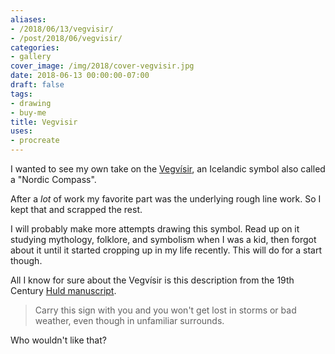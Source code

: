 ```yaml
---
aliases:
- /2018/06/13/vegvisir/
- /post/2018/06/vegvisir/
categories:
- gallery
cover_image: /img/2018/cover-vegvisir.jpg
date: 2018-06-13 00:00:00-07:00
draft: false
tags:
- drawing
- buy-me
title: Vegvisir
uses:
- procreate
---
```


I wanted to see my own take on the [Vegvísir][], an Icelandic symbol also called a "Nordic Compass".

[Vegvísir]: https://norse-mythology.org/vegvisir/

After a *lot* of work my favorite part was the underlying rough line work. So I kept that and scrapped the
rest.

I will probably make more attempts drawing this symbol. Read up on it studying mythology, folklore, and
symbolism when I was a kid, then forgot about it until it started cropping up in my life recently. This will
do for a start though.

All I know for sure about the Vegvísir is this description from the 19th Century [Huld manuscript][].

[Huld Manuscript]: https://www.academia.edu/13008560/Huld_Manuscript_of_Galdrastafir_Witchcraft_Magic_Symbols_and_Runes_-_English_Translation

> Carry this sign with you and you won't get lost in storms or bad weather, even though in unfamiliar
> surrounds.

Who wouldn't like that?
